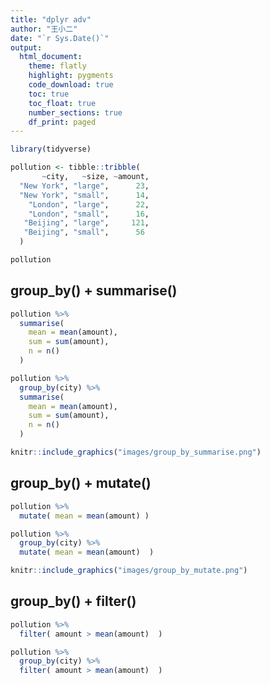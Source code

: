 ```yaml
---
title: "dplyr adv"
author: "王小二"
date: "`r Sys.Date()`"
output: 
  html_document:
    theme: flatly
    highlight: pygments
    code_download: true
    toc: true
    toc_float: true
    number_sections: true
    df_print: paged
---
```




```r
library(tidyverse)

pollution <- tibble::tribble(
       ~city,   ~size, ~amount,
  "New York", "large",      23,
  "New York", "small",      14,
    "London", "large",      22,
    "London", "small",      16,
   "Beijing", "large",     121,
   "Beijing", "small",      56
  )

pollution
```



## group_by() + summarise()
```r
pollution %>% 
  summarise(
    mean = mean(amount),
    sum = sum(amount),
    n = n()
  )
```


```r
pollution %>% 
  group_by(city) %>% 
  summarise(
    mean = mean(amount),
    sum = sum(amount),
    n = n()
  )
```


```r
knitr::include_graphics("images/group_by_summarise.png")
```



## group_by() + mutate()
```r
pollution %>% 
  mutate( mean = mean(amount) )
```


```r
pollution %>% 
  group_by(city) %>% 
  mutate( mean = mean(amount)  )
```

```r
knitr::include_graphics("images/group_by_mutate.png")
```





## group_by() + filter()
```r
pollution %>% 
  filter( amount > mean(amount)  )
```


```r
pollution %>% 
  group_by(city) %>% 
  filter( amount > mean(amount)  )
```



